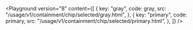 

<Playground
	version="8"
	content={[
		{
			key: "gray",
			code: gray,
			src: "/usage/v1/containment/chip/selected/gray.html",
		},
        {
			key: "primary",
			code: primary,
			src: "/usage/v1/containment/chip/selected/primary.html",
		},
	]}
/>
